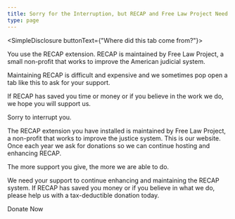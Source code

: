 ```yaml
---
title: Sorry for the Interruption, but RECAP and Free Law Project Need Your Support.
type: page
---
```


<SimpleDisclosure buttonText={"Where did this tab come from?"}>
  <p>You use the RECAP extension. RECAP is maintained by Free Law Project, a small non-profit that works to improve the American judicial system.</p>
  <p>Maintaining RECAP is difficult and expensive and we sometimes pop open a tab like this to ask for your support.</p>
  <p>If RECAP has saved you time or money or if you believe in the work we do, we hope you will support us.</p>
  <p>Sorry to interrupt you.</p>
</SimpleDisclosure>


<p className="lead">The RECAP extension you have installed is maintained by Free Law Project, a non-profit that works to improve the justice system. This is our website. Once each year we ask for donations so we can continue hosting and enhancing RECAP.</p>
<p className="lead">The more support you give, the more we are able to do.</p>

We need your support to continue enhancing and maintaining the RECAP system. If RECAP has saved you money or if you believe in what we do, please help us with a tax-deductible donation today.

[//]: # (TODO: Once the 2024 letter is published, uncomment lines 21-26 and remove lines 28-30)

[//]: # (To learn more about our work in 2024, please read our director's annual letter.)

[//]: # (<div className="grid grid-cols-1 sm:grid-cols-2 gap-4">)
[//]: # (  <WhiteButton href="/fundraiser/2024/" size="lg">Read Our Letter</WhiteButton>)
[//]: # (  <RedButton href="https://donate.free.law/forms/supportflp" size="lg">Donate Now</RedButton>)
[//]: # (</div>)

<div className="flex w-full justify-center">
  <RedButton href="https://donate.free.law/forms/supportflp" size="lg">Donate Now</RedButton>
</div>